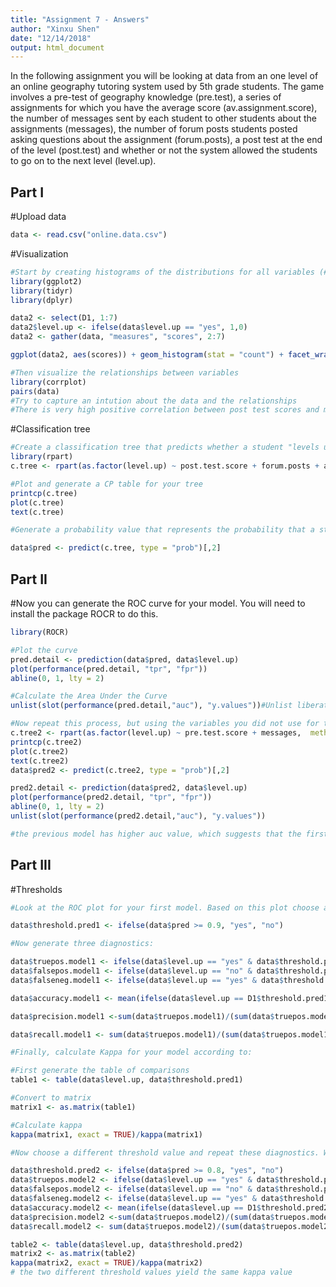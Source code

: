 ```yaml
---
title: "Assignment 7 - Answers"
author: "Xinxu Shen"
date: "12/14/2018"
output: html_document
---
```


In the following assignment you will be looking at data from an one level of an online geography tutoring system used by 5th grade students. The game involves a pre-test of geography knowledge (pre.test), a series of assignments for which you have the average score (av.assignment.score),  the number of messages sent by each student to other students about the assignments (messages), the number of forum posts students posted asking questions about the assignment (forum.posts), a post test at the end of the level (post.test) and whether or not the system allowed the students to go on to the next level (level.up).  

## Part I

#Upload data
```r
data <- read.csv("online.data.csv")
```

#Visualization 
```r
#Start by creating histograms of the distributions for all variables (#HINT: look up "facet" in the ggplot documentation)
library(ggplot2)
library(tidyr)
library(dplyr)

data2 <- select(D1, 1:7)
data2$level.up <- ifelse(data$level.up == "yes", 1,0)
data2 <- gather(data, "measures", "scores", 2:7)

ggplot(data2, aes(scores)) + geom_histogram(stat = "count") + facet_wrap(~measures,  scales = "free")

#Then visualize the relationships between variables
library(corrplot)
pairs(data)
#Try to capture an intution about the data and the relationships
#There is very high positive correlation between post test scores and messages. Post test scores also positively correlated with average assignment scores. Messages are positively correlated with average assignment scores as well.
```
#Classification tree
```r
#Create a classification tree that predicts whether a student "levels up" in the online course using three variables of your choice (As we did last time, set all controls to their minimums)
library(rpart)
c.tree <- rpart(as.factor(level.up) ~ post.test.score + forum.posts + av.assignment.score,  method="class", data=data, control=rpart.control(minsplit=1, minbucket=1, cp=0.001))

#Plot and generate a CP table for your tree 
printcp(c.tree)
plot(c.tree)
text(c.tree)

#Generate a probability value that represents the probability that a student levels up based your classification tree 

data$pred <- predict(c.tree, type = "prob")[,2]
```
## Part II
#Now you can generate the ROC curve for your model. You will need to install the package ROCR to do this.
```r
library(ROCR)

#Plot the curve
pred.detail <- prediction(data$pred, data$level.up) 
plot(performance(pred.detail, "tpr", "fpr"))
abline(0, 1, lty = 2)

#Calculate the Area Under the Curve
unlist(slot(performance(pred.detail,"auc"), "y.values"))#Unlist liberates the AUC value from the "performance" object created by ROCR

#Now repeat this process, but using the variables you did not use for the previous model and compare the plots & results of your two models. Which one do you think was the better model? Why?
c.tree2 <- rpart(as.factor(level.up) ~ pre.test.score + messages,  method="class", data=data, control=rpart.control(minsplit=1, minbucket=1, cp=0.001))
printcp(c.tree2)
plot(c.tree2)
text(c.tree2)
data$pred2 <- predict(c.tree2, type = "prob")[,2]

pred2.detail <- prediction(data$pred2, data$level.up) 
plot(performance(pred2.detail, "tpr", "fpr"))
abline(0, 1, lty = 2)
unlist(slot(performance(pred2.detail,"auc"), "y.values"))

#the previous model has higher auc value, which suggests that the first model is the better model.
```
## Part III
#Thresholds
```r
#Look at the ROC plot for your first model. Based on this plot choose a probability threshold that balances capturing the most correct predictions against false positives. Then generate a new variable in your data set that classifies each student according to your chosen threshold.

data$threshold.pred1 <- ifelse(data$pred >= 0.9, "yes", "no")

#Now generate three diagnostics:

data$truepos.model1 <- ifelse(data$level.up == "yes" & data$threshold.pred1 == "yes", 1, 0)
data$falsepos.model1 <- ifelse(data$level.up == "no" & data$threshold.pred1 == "yes", 1,0)
data$falseneg.model1 <- ifelse(data$level.up == "yes" & data$threshold.pred1 == "no", 1,0)

data$accuracy.model1 <- mean(ifelse(data$level.up == D1$threshold.pred1, 1, 0))

data$precision.model1 <-sum(data$truepos.model1)/(sum(data$truepos.model1) + sum(data$falsepos.model1)) 

data$recall.model1 <- sum(data$truepos.model1)/(sum(data$truepos.model1) + sum(data$falseneg.model1))

#Finally, calculate Kappa for your model according to:

#First generate the table of comparisons
table1 <- table(data$level.up, data$threshold.pred1)

#Convert to matrix
matrix1 <- as.matrix(table1)

#Calculate kappa
kappa(matrix1, exact = TRUE)/kappa(matrix1)

#Now choose a different threshold value and repeat these diagnostics. What conclusions can you draw about your two thresholds?

data$threshold.pred2 <- ifelse(data$pred >= 0.8, "yes", "no")
data$truepos.model2 <- ifelse(data$level.up == "yes" & data$threshold.pred1 == "yes", 1, 0)
data$falsepos.model2 <- ifelse(data$level.up == "no" & data$threshold.pred1 == "yes", 1,0)
data$falseneg.model2 <- ifelse(data$level.up == "yes" & data$threshold.pred1 == "no", 1,0)
data$accuracy.model2 <- mean(ifelse(data$level.up == D1$threshold.pred2, 1, 0))
data$precision.model2 <-sum(data$truepos.model2)/(sum(data$truepos.model2) + sum(data$falsepos.model2)) 
data$recall.model2 <- sum(data$truepos.model2)/(sum(data$truepos.model2) + sum(data$falseneg.model2))

table2 <- table(data$level.up, data$threshold.pred2)
matrix2 <- as.matrix(table2)
kappa(matrix2, exact = TRUE)/kappa(matrix2)
# the two different threshold values yield the same kappa value

```


